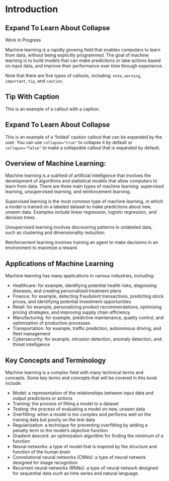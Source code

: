 # Introduction {.unnumbered}

::: {.callout-caution}
## Expand To Learn About Collapse

Work in Progress
:::

Machine learning is a rapidly growing field that enables computers to learn from data, without being explicitly programmed. The goal of machine learning is to build models that can make predictions or take actions based on input data, and improve their performance over time through experience.

::: {.callout-note}
Note that there are five types of callouts, including:
`note`, `warning`, `important`, `tip`, and `caution`.
:::

::: {.callout-tip}
## Tip With Caption

This is an example of a callout with a caption.
:::

::: {.callout-caution collapse="true"}
## Expand To Learn About Collapse

This is an example of a 'folded' caution callout that can be expanded by the user. You can use `collapse="true"` to collapse it by default or `collapse="false"` to make a collapsible callout that is expanded by default.
:::

## Overview of Machine Learning:

Machine learning is a subfield of artificial intelligence that involves the development of algorithms and statistical models that allow computers to learn from data. There are three main types of machine learning: supervised learning, unsupervised learning, and reinforcement learning.

Supervised learning is the most common type of machine learning, in which a model is trained on a labeled dataset to make predictions about new, unseen data. Examples include linear regression, logistic regression, and decision trees.

Unsupervised learning involves discovering patterns in unlabeled data, such as clustering and dimensionality reduction.

Reinforcement learning involves training an agent to make decisions in an environment to maximize a reward.

## Applications of Machine Learning

Machine learning has many applications in various industries, including:

- Healthcare: for example, identifying potential health risks, diagnosing diseases, and creating personalized treatment plans
- Finance: for example, detecting fraudulent transactions, predicting stock prices, and identifying potential investment opportunities
- Retail: for example, personalizing product recommendations, optimizing pricing strategies, and improving supply chain efficiency
- Manufacturing: for example, predictive maintenance, quality control, and optimization of production processes
- Transportation: for example, traffic prediction, autonomous driving, and fleet management
- Cybersecurity: for example, intrusion detection, anomaly detection, and threat intelligence

## Key Concepts and Terminology

Machine learning is a complex field with many technical terms and concepts. Some key terms and concepts that will be covered in this book include:

- Model: a representation of the relationships between input data and output predictions or actions
- Training: the process of fitting a model to a dataset
- Testing: the process of evaluating a model on new, unseen data
- Overfitting: when a model is too complex and performs well on the training data but poorly on the test data
- Regularization: a technique for preventing overfitting by adding a penalty term to the model's objective function
- Gradient descent: an optimization algorithm for finding the minimum of a function
- Neural networks: a type of model that is inspired by the structure and function of the human brain
- Convolutional neural networks (CNNs): a type of neural network designed for image recognition
- Recurrent neural networks (RNNs): a type of neural network designed for sequential data such as time series and natural language.